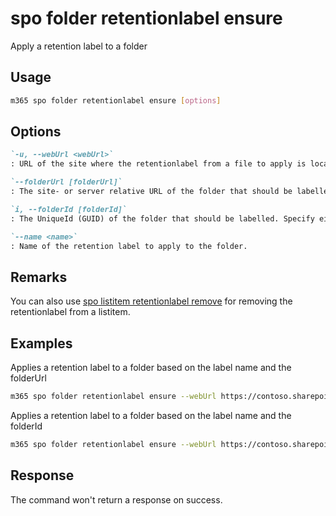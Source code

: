 
# spo folder retentionlabel ensure

Apply a retention label to a folder

## Usage

```sh
m365 spo folder retentionlabel ensure [options]
```

## Options

```md defintion-list
`-u, --webUrl <webUrl>`
: URL of the site where the retentionlabel from a file to apply is located

`--folderUrl [folderUrl]`
: The site- or server relative URL of the folder that should be labelled. Specify either `folderUrl` or `folderId` but not both.

`i, --folderId [folderId]`
: The UniqueId (GUID) of the folder that should be labelled. Specify either `folderUrl` or `folderId` but not both.

`--name <name>`
: Name of the retention label to apply to the folder.
```

<Global />

## Remarks

You can also use [spo listitem retentionlabel remove](./../../../cmd/spo//listitem/listitem-retentionlabel-remove.mdx) for removing the retentionlabel from a listitem.

## Examples

Applies a retention label to a folder based on the label name and the folderUrl

```sh
m365 spo folder retentionlabel ensure --webUrl https://contoso.sharepoint.com/sites/project-x --folderUrl '/Shared Documents' --name 'Some label'
```

Applies a retention label to a folder based on the label name and the folderId

```sh
m365 spo folder retentionlabel ensure --webUrl https://contoso.sharepoint.com/sites/project-x --folderId '26541f96-017c-4189-a604-599e083533b8'  --name 'Some label'
```

## Response

The command won't return a response on success.
